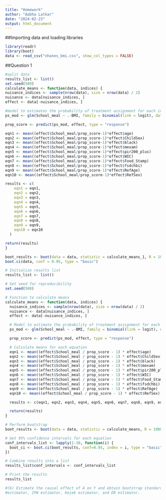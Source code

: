 ```yaml
---
title: "Homework"
author: "Aabha Latkar"
date: "2024-02-23"
output: html_document
---
```


##Importing data and loading libraries
```r
library(readr)
library(boot)
data <- read_csv("nhanes_bmi.csv", show_col_types = FALSE)
```

##Question 1
```r
#split data
results_list <- list()
set.seed(500)
calculate_means <- function(data, indices) {
nuisance_indices <- sample(nrow(data), size = nrow(data) / 2)
nuisance <- data[nuisance_indices, ]
effect <- data[-nuisance_indices, ]

#model to estimates the probability of treatment assignment for each individual in the dataset
ps_mod <- glm(School_meal ~ .-BMI, family = binomial(link = logit), data = nuisance)

prop_score <- predict(ps_mod, effect, type = "response")

eqn1 <- mean((effect$School_meal/prop_score-1)*effect$age)
eqn2 <- mean((effect$School_meal/prop_score-1)*effect$ChildSex)
eqn3 <- mean((effect$School_meal/prop_score-1)*effect$black)
eqn4 <- mean((effect$School_meal/prop_score-1)*effect$mexam)
eqn5 <- mean((effect$School_meal/prop_score-1)*effect$pir200_plus)
eqn6 <- mean((effect$School_meal/prop_score-1)*effect$WIC)
eqn7 <- mean((effect$School_meal/prop_score-1)*effect$Food_Stamp)
eqn8 <- mean((effect$School_meal/prop_score-1)*effect$fsdchbi)
eqn9 <- mean((effect$School_meal/prop_score-1)*effect$RefAge)
eqn10 <- mean((effect$School_meal/prop_score-1)*effect$RefSex)

results <- c(
    eqn1 = eqn1,
    eqn2 = eqn2,
    eqn3 = eqn3,
    eqn4 = eqn4,
    eqn5 = eqn5,
    eqn6 = eqn6,
    eqn7 = eqn7,
    eqn8 = eqn8,
    eqn9 = eqn9,
    eqn10 = eqn10
  )

return(results)
}

boot_results <- boot(data = data, statistic = calculate_means_1, R = 1000)
boot.ci(data, conf = 0.95, type = "basic")

```
```r

# Initialize results list
results_list <- list()

# Set seed for reproducibility
set.seed(500)

# Function to calculate means
calculate_means <- function(data, indices) {
  nuisance_indices <- sample(nrow(data), size = nrow(data) / 2)
  nuisance <- data[nuisance_indices, ]
  effect <- data[-nuisance_indices, ]

  # Model to estimate the probability of treatment assignment for each individual
  ps_mod <- glm(School_meal ~ .-BMI, family = binomial(link = logit), data = nuisance)

  prop_score <- predict(ps_mod, effect, type = "response")

  # Calculate means for each equation
  eqn1 <- mean((effect$School_meal / prop_score - 1) * effect$age)
  eqn2 <- mean((effect$School_meal / prop_score - 1) * effect$ChildSex)
  eqn3 <- mean((effect$School_meal / prop_score - 1) * effect$black)
  eqn4 <- mean((effect$School_meal / prop_score - 1) * effect$mexam)
  eqn5 <- mean((effect$School_meal / prop_score - 1) * effect$pir200_plus)
  eqn6 <- mean((effect$School_meal / prop_score - 1) * effect$WIC)
  eqn7 <- mean((effect$School_meal / prop_score - 1) * effect$Food_Stamp)
  eqn8 <- mean((effect$School_meal / prop_score - 1) * effect$fsdchbi)
  eqn9 <- mean((effect$School_meal / prop_score - 1) * effect$RefAge)
  eqn10 <- mean((effect$School_meal / prop_score - 1) * effect$RefSex)

  results <- c(eqn1, eqn2, eqn3, eqn4, eqn5, eqn6, eqn7, eqn8, eqn9, eqn10)

  return(results)
}

# Perform bootstrap
boot_results <- boot(data = data, statistic = calculate_means, R = 1000)

# Get 95% confidence intervals for each equation
conf_intervals_list <- lapply(1:10, function(i) {
  boot_ci <- boot.ci(boot_results, conf=0.95, index = i, type = "basic")
})

# Combine results into a list
results_list$conf_intervals <- conf_intervals_list

# Print the results
results_list
```


```r
#(b) Estimate the causal effect of A on Y and obtain bootstrap standard errors for OR
#estimator, IPW estimator, Hajek estimator, and DR estimator.


```





